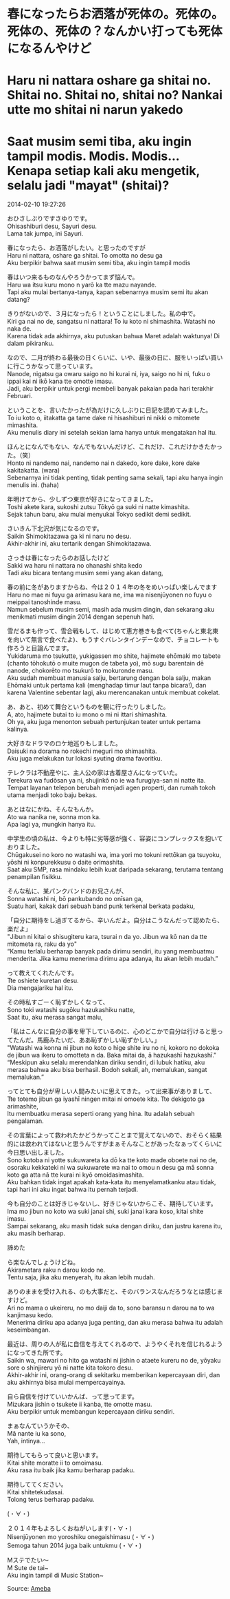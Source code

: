 # 春になったらお洒落が死体の。死体の。死体の、死体の？なんかい打っても死体になるんやけど  
# Haru ni nattara oshare ga shitai no. Shitai no. Shitai no, shitai no? Nankai utte mo shitai ni narun yakedo  
# Saat musim semi tiba, aku ingin tampil modis. Modis. Modis... Kenapa setiap kali aku mengetik, selalu jadi "mayat" (shitai)?  

2014-02-10 19:27:26  

おひさしぶりですさゆりです。  
Ohisashiburi desu, Sayuri desu.  
Lama tak jumpa, ini Sayuri.  

春になったら、お洒落がしたい。と思ったのですが  
Haru ni nattara, oshare ga shitai. To omotta no desu ga  
Aku berpikir bahwa saat musim semi tiba, aku ingin tampil modis  

春はいつ来るものなんやろうかってまず悩んで。  
Haru wa itsu kuru mono n yarō ka tte mazu nayande.  
Tapi aku mulai bertanya-tanya, kapan sebenarnya musim semi itu akan datang?  

きりがないので、３月になったら！ということにしました。私の中で。  
Kiri ga nai no de, sangatsu ni nattara! To iu koto ni shimashita. Watashi no naka de.  
Karena tidak ada akhirnya, aku putuskan bahwa Maret adalah waktunya! Di dalam pikiranku.  

なので、二月が終わる最後の日くらいに、いや、最後の日に、服をいっぱい買いに行こうかなって思っています。  
Nanode, nigatsu ga owaru saigo no hi kurai ni, iya, saigo no hi ni, fuku o ippai kai ni ikō kana tte omotte imasu.  
Jadi, aku berpikir untuk pergi membeli banyak pakaian pada hari terakhir Februari.  

ということを、言いたかったが為だけに久しぶりに日記を認めてみました。  
To iu koto o, iitakatta ga tame dake ni hisashiburi ni nikki o mitomete mimashita.  
Aku menulis diary ini setelah sekian lama hanya untuk mengatakan hal itu.  

ほんとになんでもない、なんでもないんだけど、これだけ、これだけかきたかった。（笑）  
Honto ni nandemo nai, nandemo nai n dakedo, kore dake, kore dake kakitakatta. (wara)  
Sebenarnya ini tidak penting, tidak penting sama sekali, tapi aku hanya ingin menulis ini. (haha)  

年明けてから、少しずつ東京が好きになってきました。  
Toshi akete kara, sukoshi zutsu Tōkyō ga suki ni natte kimashita.  
Sejak tahun baru, aku mulai menyukai Tokyo sedikit demi sedikit.  

さいきん下北沢が気になるのです。  
Saikin Shimokitazawa ga ki ni naru no desu.  
Akhir-akhir ini, aku tertarik dengan Shimokitazawa.  

さっきは春になったらのお話したけど  
Sakki wa haru ni nattara no ohanashi shita kedo  
Tadi aku bicara tentang musim semi yang akan datang,  

春の前に冬がありますからね、今は２０１４年の冬をめいっぱい楽しんでます  
Haru no mae ni fuyu ga arimasu kara ne, ima wa nisenjūyonen no fuyu o meippai tanoshinde masu.  
Namun sebelum musim semi, masih ada musim dingin, dan sekarang aku menikmati musim dingin 2014 dengan sepenuh hati.  

雪だるまも作って、雪合戦もして、はじめて恵方巻きも食べて(ちゃんと東北東を向いて無言で食べたよ)、もうすぐバレンタインデーなので、チョコレートも作ろうと目論んでます。  
Yukidaruma mo tsukutte, yukigassen mo shite, hajimete ehōmaki mo tabete (chanto tōhokutō o muite mugon de tabeta yo), mō sugu barentain dē nanode, chokorēto mo tsukurō to mokuronde masu.  
Aku sudah membuat manusia salju, bertarung dengan bola salju, makan Ehōmaki untuk pertama kali (menghadap timur laut tanpa bicara!), dan karena Valentine sebentar lagi, aku merencanakan untuk membuat cokelat.  

あ、あと、初めて舞台というものを観に行ったりしました。  
A, ato, hajimete butai to iu mono o mi ni ittari shimashita.  
Oh ya, aku juga menonton sebuah pertunjukan teater untuk pertama kalinya.  

大好きなドラマのロケ地巡りもしました。  
Daisuki na dorama no rokechi meguri mo shimashita.  
Aku juga melakukan tur lokasi syuting drama favoritku.  

テレクラは不動産やに、主人公の家は古着屋さんになっていた。  
Terekura wa fudōsan ya ni, shujinkō no ie wa furugiya-san ni natte ita.  
Tempat layanan telepon berubah menjadi agen properti, dan rumah tokoh utama menjadi toko baju bekas.  

あとはなにかね、そんなもんか。  
Ato wa nanika ne, sonna mon ka.  
Apa lagi ya, mungkin hanya itu.  

中学生の頃の私は、今よりも特に劣等感が強く、容姿にコンプレックスを抱いておりました。  
Chūgakusei no koro no watashi wa, ima yori mo tokuni rettōkan ga tsuyoku, yōshi ni konpurekkusu o daite orimashita.  
Saat aku SMP, rasa mindaku lebih kuat daripada sekarang, terutama tentang penampilan fisikku.  

そんな私に、某パンクバンドのお兄さんが、  
Sonna watashi ni, bō pankubando no onīsan ga,  
Suatu hari, kakak dari sebuah band punk terkenal berkata padaku,  

「自分に期待をし過ぎてるから、辛いんだよ。自分はこうなんだって認めたら、楽だよ」  
"Jibun ni kitai o shisugiteru kara, tsurai n da yo. Jibun wa kō nan da tte mitometa ra, raku da yo"  
“Kamu terlalu berharap banyak pada dirimu sendiri, itu yang membuatmu menderita. Jika kamu menerima dirimu apa adanya, itu akan lebih mudah.”  

って教えてくれたんです。  
Tte oshiete kuretan desu.  
Dia mengajariku hal itu.  

その時私すごーく恥ずかしくなって、  
Sono toki watashi sugōku hazukashiku natte,  
Saat itu, aku merasa sangat malu,  

「私はこんなに自分の事を卑下しているのに、心のどこかで自分は行けると思ってたんだ。馬鹿みたいだ、ああ恥ずかしい恥ずかしい。」  
"Watashi wa konna ni jibun no koto o hige shite iru no ni, kokoro no dokoka de jibun wa ikeru to omotteta n da. Baka mitai da, ā hazukashī hazukashī."  
“Meskipun aku selalu merendahkan diriku sendiri, di lubuk hatiku, aku merasa bahwa aku bisa berhasil. Bodoh sekali, ah, memalukan, sangat memalukan.”  

ってとても自分が卑しい人間みたいに思えてきた。って出来事がありまして、  
Tte totemo jibun ga iyashī ningen mitai ni omoete kita. Tte dekigoto ga arimashite,  
Itu membuatku merasa seperti orang yang hina. Itu adalah sebuah pengalaman.  

その言葉によって救われたかどうかってことまで覚えてないので、おそらく結果的には救われてはないと思うんですがまぁそんなことがあったなぁってくらいに今日思い出しました。  
Sono kotoba ni yotte sukuwareta ka dō ka tte koto made oboete nai no de, osoraku kekkateki ni wa sukuwarete wa nai to omou n desu ga mā sonna koto ga atta nā tte kurai ni kyō omoidasimashita.  
Aku bahkan tidak ingat apakah kata-kata itu menyelamatkanku atau tidak, tapi hari ini aku ingat bahwa itu pernah terjadi.  

今も自分のことは好きじゃないし、好きじゃないからこそ、期待しています。  
Ima mo jibun no koto wa suki janai shi, suki janai kara koso, kitai shite imasu.  
Sampai sekarang, aku masih tidak suka dengan diriku, dan justru karena itu, aku masih berharap.  

諦めた

ら楽なんでしょうけどね。  
Akirametara raku n darou kedo ne.  
Tentu saja, jika aku menyerah, itu akan lebih mudah.  

ありのままを受け入れる、のも大事だと、そのバランスなんだろうなとは感じますけど。  
Ari no mama o ukeireru, no mo daiji da to, sono baransu n darou na to wa kanjimasu kedo.  
Menerima diriku apa adanya juga penting, dan aku merasa bahwa itu adalah keseimbangan.  

最近は、周りの人が私に自信を与えてくれるので、ようやくそれを信じれるようになってきた所です。  
Saikin wa, mawari no hito ga watashi ni jishin o ataete kureru no de, yōyaku sore o shinjireru yō ni natte kita tokoro desu.  
Akhir-akhir ini, orang-orang di sekitarku memberikan kepercayaan diri, dan aku akhirnya bisa mulai mempercayainya.  

自ら自信を付けていいかんば、って思ってます。  
Mizukara jishin o tsukete ii kanba, tte omotte masu.  
Aku berpikir untuk membangun kepercayaan diriku sendiri.  

まぁなんていうかその、  
Mā nante iu ka sono,  
Yah, intinya...  

期待してもらって良いと思います。  
Kitai shite moratte ii to omoimasu.  
Aku rasa itu baik jika kamu berharap padaku.  

期待しててください。  
Kitai shitetekudasai.  
Tolong terus berharap padaku.  

(・∀・)  

２０１４年もよろしくおねがいします(・∀・)  
Nisenjūyonen mo yoroshiku onegaishimasu (・∀・)  
Semoga tahun 2014 juga baik untukmu (・∀・)  

Mステでたい～  
M Sute de tai~  
Aku ingin tampil di Music Station~  

Source: [Ameba](https://ameblo.jp/arihara6/entry-11769392312.html)